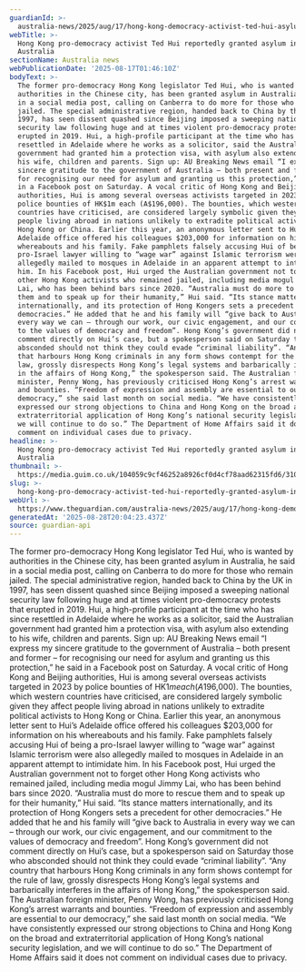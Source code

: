 ```yaml
---
guardianId: >-
  australia-news/2025/aug/17/hong-kong-democracy-activist-ted-hui-asylum-australia-ntwnfb
webTitle: >-
  Hong Kong pro-democracy activist Ted Hui reportedly granted asylum in
  Australia
sectionName: Australia news
webPublicationDate: '2025-08-17T01:46:10Z'
bodyText: >-
  The former pro-democracy Hong Kong legislator Ted Hui, who is wanted by
  authorities in the Chinese city, has been granted asylum in Australia, he said
  in a social media post, calling on Canberra to do more for those who remain
  jailed. The special administrative region, handed back to China by the UK in
  1997, has seen dissent quashed since Beijing imposed a sweeping national
  security law following huge and at times violent pro-democracy protests that
  erupted in 2019. Hui, a high-profile participant at the time who has since
  resettled in Adelaide where he works as a solicitor, said the Australian
  government had granted him a protection visa, with asylum also extending to
  his wife, children and parents. Sign up: AU Breaking News email “I express my
  sincere gratitude to the government of Australia – both present and former –
  for recognising our need for asylum and granting us this protection,” he said
  in a Facebook post on Saturday. A vocal critic of Hong Kong and Beijing
  authorities, Hui is among several overseas activists targeted in 2023 by
  police bounties of HK$1m each (A$196,000). The bounties, which western
  countries have criticised, are considered largely symbolic given they affect
  people living abroad in nations unlikely to extradite political activists to
  Hong Kong or China. Earlier this year, an anonymous letter sent to Hui’s
  Adelaide office offered his colleagues $203,000 for information on his
  whereabouts and his family. Fake pamphlets falsely accusing Hui of being a
  pro-Israel lawyer willing to “wage war” against Islamic terrorism were also
  allegedly mailed to mosques in Adelaide in an apparent attempt to intimidate
  him. In his Facebook post, Hui urged the Australian government not to forget
  other Hong Kong activists who remained jailed, including media mogul Jimmy
  Lai, who has been behind bars since 2020. “Australia must do more to rescue
  them and to speak up for their humanity,” Hui said. “Its stance matters
  internationally, and its protection of Hong Kongers sets a precedent for other
  democracies.” He added that he and his family will “give back to Australia in
  every way we can – through our work, our civic engagement, and our commitment
  to the values of democracy and freedom”. Hong Kong’s government did not
  comment directly on Hui’s case, but a spokesperson said on Saturday those who
  absconded should not think they could evade “criminal liability”. “Any country
  that harbours Hong Kong criminals in any form shows contempt for the rule of
  law, grossly disrespects Hong Kong’s legal systems and barbarically interferes
  in the affairs of Hong Kong,” the spokesperson said. The Australian foreign
  minister, Penny Wong, has previously criticised Hong Kong’s arrest warrants
  and bounties. “Freedom of expression and assembly are essential to our
  democracy,” she said last month on social media. “We have consistently
  expressed our strong objections to China and Hong Kong on the broad and
  extraterritorial application of Hong Kong’s national security legislation, and
  we will continue to do so.” The Department of Home Affairs said it does not
  comment on individual cases due to privacy.
headline: >-
  Hong Kong pro-democracy activist Ted Hui reportedly granted asylum in
  Australia
thumbnail: >-
  https://media.guim.co.uk/104059c9cf46252a8926cf0d4cf78aad62315fd6/310_0_1690_1352/500.jpg
slug: >-
  hong-kong-pro-democracy-activist-ted-hui-reportedly-granted-asylum-in-australia
webUrl: >-
  https://www.theguardian.com/australia-news/2025/aug/17/hong-kong-democracy-activist-ted-hui-asylum-australia-ntwnfb
generatedAt: '2025-08-28T20:04:23.437Z'
source: guardian-api
---
```

The former pro-democracy Hong Kong legislator Ted Hui, who is wanted by authorities in the Chinese city, has been granted asylum in Australia, he said in a social media post, calling on Canberra to do more for those who remain jailed. The special administrative region, handed back to China by the UK in 1997, has seen dissent quashed since Beijing imposed a sweeping national security law following huge and at times violent pro-democracy protests that erupted in 2019. Hui, a high-profile participant at the time who has since resettled in Adelaide where he works as a solicitor, said the Australian government had granted him a protection visa, with asylum also extending to his wife, children and parents. Sign up: AU Breaking News email “I express my sincere gratitude to the government of Australia – both present and former – for recognising our need for asylum and granting us this protection,” he said in a Facebook post on Saturday. A vocal critic of Hong Kong and Beijing authorities, Hui is among several overseas activists targeted in 2023 by police bounties of HK$1m each (A$196,000). The bounties, which western countries have criticised, are considered largely symbolic given they affect people living abroad in nations unlikely to extradite political activists to Hong Kong or China. Earlier this year, an anonymous letter sent to Hui’s Adelaide office offered his colleagues $203,000 for information on his whereabouts and his family. Fake pamphlets falsely accusing Hui of being a pro-Israel lawyer willing to “wage war” against Islamic terrorism were also allegedly mailed to mosques in Adelaide in an apparent attempt to intimidate him. In his Facebook post, Hui urged the Australian government not to forget other Hong Kong activists who remained jailed, including media mogul Jimmy Lai, who has been behind bars since 2020. “Australia must do more to rescue them and to speak up for their humanity,” Hui said. “Its stance matters internationally, and its protection of Hong Kongers sets a precedent for other democracies.” He added that he and his family will “give back to Australia in every way we can – through our work, our civic engagement, and our commitment to the values of democracy and freedom”. Hong Kong’s government did not comment directly on Hui’s case, but a spokesperson said on Saturday those who absconded should not think they could evade “criminal liability”. “Any country that harbours Hong Kong criminals in any form shows contempt for the rule of law, grossly disrespects Hong Kong’s legal systems and barbarically interferes in the affairs of Hong Kong,” the spokesperson said. The Australian foreign minister, Penny Wong, has previously criticised Hong Kong’s arrest warrants and bounties. “Freedom of expression and assembly are essential to our democracy,” she said last month on social media. “We have consistently expressed our strong objections to China and Hong Kong on the broad and extraterritorial application of Hong Kong’s national security legislation, and we will continue to do so.” The Department of Home Affairs said it does not comment on individual cases due to privacy.

